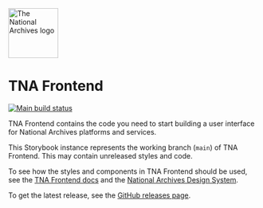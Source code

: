 
<Meta title="Introduction" />

<img src={Logo} alt="The National Archives logo" title="The National Archives" width="100" />

# TNA Frontend

[![Main build status](https://img.shields.io/github/actions/workflow/status/nationalarchives/tna-frontend/tests.yml?style=flat-square&event=push&branch=main)](https://github.com/nationalarchives/tna-frontend/actions/workflows/tests.yml?query=branch%3Amain)

TNA Frontend contains the code you need to start building a user interface for National Archives platforms and services.

This Storybook instance represents the working branch (`main`) of TNA Frontend. This may contain unreleased styles and code.

To see how the styles and components in TNA Frontend should be used, see the [TNA Frontend docs](https://nationalarchives.github.io/tna-frontend-docs/) and the [National Archives Design System](https://nationalarchives.github.io/design-system/).

To get the latest release, see the [GitHub releases page](https://github.com/nationalarchives/tna-frontend/releases).
